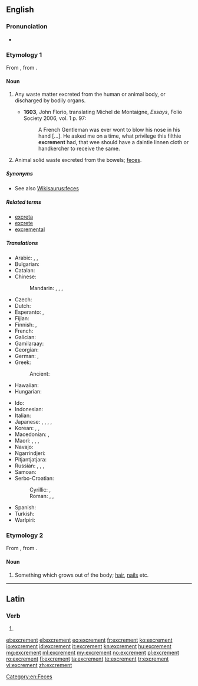 ==English==

===Pronunciation===
* {{IPA|/ˈɛkskɹəmənt/}}

===Etymology 1===
From {{etyl|la|en}} {{term/t|la|excrēmentum}}, from {{term|excernere||to excrete|lang=la}}.

====Noun====
{{en-noun}}

# {{context|archaic|lang=en}} Any waste matter excreted from the human or animal body, or discharged by bodily organs.
#* '''1603''', John Florio, translating Michel de Montaigne, ''Essays'', Folio Society 2006, vol. 1 p. 97:
#*: A French Gentleman was ever wont to blow his nose in his hand [...]. He asked me on a time, what privilege this filthie '''excrement''' had, that wee should have a daintie linnen cloth or handkercher to receive the same.
# {{context|now|_|specifically|lang=en}} Animal solid waste excreted from the bowels; [[feces]].

=====Synonyms=====
* See also [[Wikisaurus:feces]]

=====Related terms=====
* [[excreta]]
* [[excrete]]
* [[excremental]]

=====Translations=====
{{trans-top|animal solid waste}}
* Arabic: {{t|ar|غائط|m|tr=ġāʾiṭ}}, {{t|ar|براز|m|tr=birāz}}, {{t|ar|خراء|m|tr=xirāʾ}}
* Bulgarian: {{t|bg|изпражнение|n|tr=izpražnénie|sc=Cyrl}}
* Catalan: {{t|ca|femta|f}}
* Chinese:
*: Mandarin: {{t+|cmn|大便|tr=dàbiàn|sc=Hani}}, {{t+|cmn|屎|tr=shǐ|sc=Hani}}, {{t+|cmn|糞|sc=Hani}}, {{t+|cmn|粪|tr=fèn|sc=Hani}}
* Czech: {{t+|cs|výkal|m}}
* Dutch: {{t+|nl|uitwerpselen|n-p}}
* Esperanto: {{t|eo|feko}}, {{t|eo|ekskremento}}
* Fijian: {{t|fj|dā}}
* Finnish: {{qualifier|animal excrement}} {{t+|fi|lanta}}, {{qualifier|human excrement}} {{t+|fi|uloste}}
* French: {{t+|fr|excrément|m}}
* Galician: {{t+|gl|excremento|m}}
* Gamilaraay: {{t|kld|guna}}
* Georgian: {{t|ka|ექსკრემენტები|tr=ek'skrementebi|sc=Geor}}
* German: {{t+|de|Ausscheidungen|f-p}}, {{t+|de|Kot|m}}
* Greek: {{t+|el|περίττωμα|n|tr=períttoma|sc=Grek}}
*: Ancient: {{t|grc|σκῶρ|n|tr=skỗr|sc=polytonic}}
* Hawaiian: {{t|haw|kūkae}}
* Hungarian: {{t+|hu|ürülék}}
{{trans-mid}}
* Ido: {{t+|io|exkremento}}
* Indonesian: {{t+|id|tahi}}
* Italian: {{t+|it|escremento|m}}
* Japanese: {{t+|ja|便|tr=ben|sc=Jpan}}, {{t|ja|大便|tr=daiben|sc=Jpan}}, {{t+|ja|うんこ|tr=unko|sc=Jpan}}, {{t|ja|うんち|tr=unchi|sc=Jpan}}, {{t+|ja|糞|tr=[[ふん]], fun;[[くそ]], kuso|sc=Jpan}}
* Korean: {{t+|ko|똥|tr=ttong|sc=Kore}}, {{qualifier|human euphemism}} {{t+|ko|뒤|tr=dwi|sc=Kore}}, {{t+|ko|대변|sc=Kore}}
* Macedonian: {{t|mk|измет|m|tr=ízmet}}, {{t|mk|екскремент|m|tr=ekskremént}}
* Maori: {{t|mi|tūtae}}, {{t|mi|hamuti}}, {{t|mi|paru}}, {{t|mi|paranga}}
* Navajo: {{t|nv|chąąʼ}}
* Ngarrindjeri: {{t|nay|kunar}}
* Pitjantjatjara: {{t|pjt|kuna|sc=pjt-Latn}}
* Russian: {{t+|ru|кал|m|tr=kal|sc=Cyrl}}, {{t|ru|экскремент|alt=экскременты|m-p|tr=ekskreménty}}, {{t+|ru|испражнение|alt=испражнения|n-p|tr=ispražnénija}}, {{t+|ru|фекалии|f-p|tr=fekálii}}
* Samoan: {{t|sm|tae}}
* Serbo-Croatian:
*: Cyrillic: {{t|sh|екскремент|m|sc=Cyrl}}, {{t|sh|измет|m|sc=Cyrl}}
*: Roman: {{t|sh|ekskrement|m}}, {{t|sh|izmet|m}}, {{t|sh|izmetine|f-p}}
* Spanish: {{t+|es|excremento|m}}
* Turkish: {{t+|tr|dışkı}}
* Warlpiri: {{t|wbp|kuna}}
{{trans-bottom}}

===Etymology 2===
From {{etyl|la|en}} {{term/t|la|excrēmentum}}, from {{term|excrescere|excrēscere|to grow out}}.

====Noun====
{{en-noun}}

# {{context|obsolete|lang=en}} Something which grows out of the body; [[hair]], [[nails]] etc.

[[Category:en:Feces]]

----

==Latin==

===Verb===
{{la-verb-form|excrement}}

# {{conjugation of|excremō||3|p|pres|act|sub|lang=la}}

[[et:excrement]]
[[el:excrement]]
[[eo:excrement]]
[[fr:excrement]]
[[ko:excrement]]
[[io:excrement]]
[[id:excrement]]
[[it:excrement]]
[[kn:excrement]]
[[hu:excrement]]
[[mg:excrement]]
[[ml:excrement]]
[[my:excrement]]
[[no:excrement]]
[[pl:excrement]]
[[ro:excrement]]
[[fi:excrement]]
[[ta:excrement]]
[[te:excrement]]
[[tr:excrement]]
[[vi:excrement]]
[[zh:excrement]]